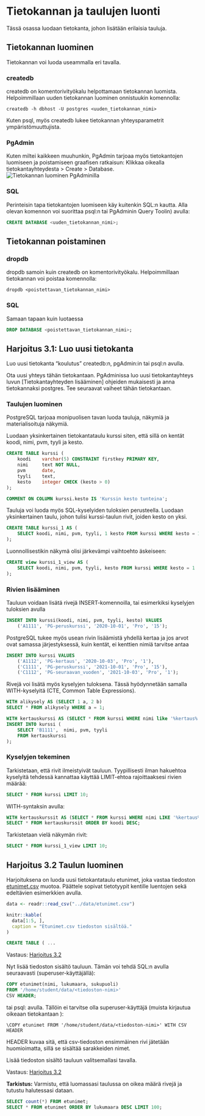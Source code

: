 # Tietokannan ja taulujen luonti
Tässä osassa luodaan tietokanta, johon lisätään erilaisia tauluja.

## Tietokannan luominen
Tietokannan voi luoda useammalla eri tavalla.

### createdb

createdb on komentorivityökalu helpottamaan tietokannan luomista. Helpoimmillaan uuden tietokannan luominen onnistuukin komennolla:
```shell
createdb -h dbhost -U postgres <uuden_tietokannan_nimi>
```

Kuten psql, myös createdb lukee tietokannan yhteysparametrit ympäristömuuttujista.


### PgAdmin

Kuten miltei kaikkeen muuhunkin, PgAdmin tarjoaa myös tietokantojen luomiseen ja poistamiseen graafisen ratkaisun: Klikkaa oikealla tietokantayhteydesta > Create > Database.
![Tietokannan luominen PgAdminilla](img/createdb_pgadmin.gif)


### SQL

Perinteisin tapa tietokantojen luomiseen käy kuitenkin SQL:n kautta. Alla olevan komennon voi suorittaa psql:n tai PgAdminin Query Toolin) avulla:

```sql
CREATE DATABASE <uuden_tietokannan_nimi>;
```

## Tietokannan poistaminen

### dropdb

dropdb samoin kuin createdb on komentorivityökalu. Helpoimmillaan tietokannan voi poistaa komennolla:
```shell
dropdb <poistettavan_tietokannan_nimi>
```

### SQL
Samaan tapaan kuin luotaessa

```sql
DROP DATABASE <poistettavan_tietokannan_nimi>;
```

## Harjoitus 3.1: Luo uusi tietokanta
Luo uusi tietokanta "koulutus" createdb:n, pgAdmin:in tai psql:n avulla.

Ota uusi yhteys tähän tietokantaan. PgAdminissa luo uusi tietokantayhteys luvun [Tietokantayhteyden lisääminen] ohjeiden mukaisesti ja anna tietokannaksi postgres.
Tee seuraavat vaiheet tähän tietokantaan.

### Taulujen luominen
PostgreSQL tarjoaa monipuolisen tavan luoda tauluja, näkymiä ja materialisoituja näkymiä.


Luodaan yksinkertainen tietokantataulu kurssi siten, että sillä on kentät koodi, nimi, pvm, tyyli ja kesto.

```sql
CREATE TABLE kurssi (
    koodi    varchar(5) CONSTRAINT firstkey PRIMARY KEY,
    nimi     text NOT NULL,
    pvm      date,
    tyyli    text,
    kesto    integer CHECK (kesto > 0)
);

COMMENT ON COLUMN kurssi.kesto IS 'Kurssin kesto tunteina';
```

Tauluja voi luoda myös SQL-kyselyiden tuloksien perusteella. Luodaan yksinkertainen taulu, johon tulisi kurssi-taulun rivit, joiden kesto on yksi.

```sql
CREATE TABLE kurssi_1 AS (
    SELECT koodi, nimi, pvm, tyyli, 1 kesto FROM kurssi WHERE kesto = 1
);
```


Luonnollisestikin näkymä olisi järkevämpi vaihtoehto äskeiseen:

```sql
CREATE view kurssi_1_view AS (
    SELECT koodi, nimi, pvm, tyyli, kesto FROM kurssi WHERE kesto = 1
);
```

### Rivien lisääminen
Tauluun voidaan lisätä rivejä INSERT-komennoilla, tai esimerkiksi kyselyjen tuloksien avulla

```sql
INSERT INTO kurssi(koodi, nimi, pvm, tyyli, kesto) VALUES
    ('A1111', 'PG-peruskurssi', '2020-10-01', 'Pro', '15');
```


PostgreSQL tukee myös usean rivin lisäämistä yhdellä kertaa ja jos arvot ovat samassa järjestyksessä, kuin kentät, ei kenttien nimiä tarvitse antaa

```sql
INSERT INTO kurssi VALUES
    ('A1112', 'PG-kertaus', '2020-10-03', 'Pro', '1'),
    ('C1111', 'PG-peruskurssi', '2021-10-01', 'Pro', '15'),
    ('C1112', 'PG-seuraavan_vuoden', '2021-10-03', 'Pro', '1');
```

Rivejä voi lisätä myös kyselyjen tuloksena. Tässä hyödynnetään samalla WITH-kyselyitä (CTE, Common Table Expressions).

```sql
WITH alikysely AS (SELECT 1 a, 2 b)
SELECT * FROM alikysely WHERE a = 1;
```

```sql
WITH kertauskurssi AS (SELECT * FROM kurssi WHERE nimi like '%kertaus%')
INSERT INTO kurssi (
    SELECT 'B1111',  nimi, pvm, tyyli 
    FROM kertauskurssi
);
```

### Kyselyjen tekeminen
Tarkistetaan, että rivit ilmeistyivät tauluun. Tyypillisesti ilman hakuehtoa kyselyitä tehdessä kannattaa käyttää LIMIT-ehtoa rajoittaaksesi rivien määrää:

```sql
SELECT * FROM kurssi LIMIT 10;
```

WITH-syntaksin avulla:

```sql
WITH kertauskurssit AS (SELECT * FROM kurssi WHERE nimi LIKE '%kertaus%')
SELECT * FROM kertauskurssit ORDER BY koodi DESC;
```

Tarkistetaan vielä näkymän rivit:

```sql
SELECT * FROM kurssi_1_view LIMIT 10;
```

## Harjoitus 3.2 Taulun luominen
Harjoituksena on luoda uusi tietokantataulu etunimet, joka vastaa tiedoston [etunimet.csv](/data/etunimet.csv) muotoa. Päättele sopivat tietotyypit kentille luentojen sekä edeltävien esimerkkien avulla.
```r
data <- readr::read_csv("../data/etunimet.csv")
```
```r
knitr::kable(
  data[1:5, ], 
  caption = "Etunimet.csv tiedoston sisältöä."
)
```

```sql
CREATE TABLE ( ...
```

Vastaus: [Harjoitus 3.2](#vastaus-h3.2)


Nyt lisää tiedoston sisältö tauluun. Tämän voi tehdä SQL:n avulla seuraavasti (superuser-käyttäjällä):
```sql
COPY etunimet(nimi, lukumaara, sukupuoli)
FROM '/home/student/data/<tiedoston-nimi>'
CSV HEADER;
```

tai psql: avulla. Tällöin ei tarvitse olla superuser-käyttäjä (muista kirjautua oikeaan tietokantaan \ckomennolla):

```psql
\COPY etunimet FROM '/home/student/data/<tiedoston-nimi>' WITH CSV HEADER
```
HEADER kuvaa sitä, että csv-tiedoston ensimmäinen rivi jätetään huomioimatta, sillä se sisältää sarakkeiden nimet.

Lisää tiedoston sisältö tauluun valitsemallasi tavalla.

Vastaus: [Harjoitus 3.2](#vastaus-h3.2)


**Tarkistus:**
Varmistu, että luomassasi taulussa on oikea määrä rivejä ja tutustu halutessasi dataan.

```sql
SELECT count(*) FROM etunimet;
SELECT * FROM etunimet ORDER BY lukumaara DESC LIMIT 100;
```
